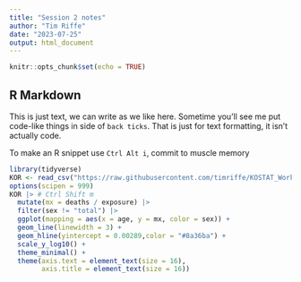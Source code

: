 ```yaml
---
title: "Session 2 notes"
author: "Tim Riffe"
date: "2023-07-25"
output: html_document
---
```


```r
knitr::opts_chunk$set(echo = TRUE)
```

## R Markdown

This is just text, we can write as we like here.
Sometime you'll see me put code-like things in side of `back ticks`. That is just for text formatting, it isn't actually code.

To make an R snippet use `Ctrl Alt i`, commit to muscle memory

```r
library(tidyverse)
KOR <- read_csv("https://raw.githubusercontent.com/timriffe/KOSTAT_Workshop1/master/Data/KOR2014.csv")
options(scipen = 999)
KOR |> # Ctrl Shift m
  mutate(mx = deaths / exposure) |> 
  filter(sex != "total") |> 
  ggplot(mapping = aes(x = age, y = mx, color = sex)) +
  geom_line(linewidth = 3) +
  geom_hline(yintercept = 0.00289,color = "#8a36ba") +
  scale_y_log10() +
  theme_minimal() +
  theme(axis.text = element_text(size = 16),
        axis.title = element_text(size = 16))
```



